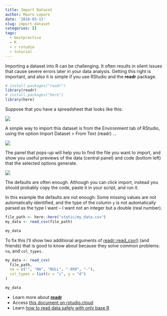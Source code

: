 ```yaml
---
title: Import Dataset
author: Mauro Lepore
date: '2018-03-13'
slug: import-dataset
categories: []
tags:
  - bestpractice
  - R
  - r rstudio
  - tutorial
---
```



Importing a dataset into R can be challenging. It often results in silent issues that cause severe errors later in your data analysis. Getting this right is important, and also it is simple if you use RStudio and the __readr__ package.

```r
# install.packages("readr")
library(readr)
# install.packages("here")
library(here)
```

Suppose that you have a spreadsheet that looks like this:

![](https://i.imgur.com/XrS4jAJ.png)

A simple way to import this dataset is from the Environment tab of RStudio, using the option Import Dataset > From Text (readr) ... 

![](https://i.imgur.com/JkwbOGA.png)

The panel that pops-up will help you to find the file you want to import, and show you useful previews of the data (central panel) and code (bottom left) that the selected options generate.

![](https://i.imgur.com/TqqT5ng.png)

The defaults are often enough. Although you can click import, instead you should probably copy the code, paste it in your script, and run it.

In this example the defaults are not enough: Some missing values are not automatically identified, and the type of the column `y` is not automatically parsed as the type I want -- I want not an integer but a double (real number).

```r
file_path <- here::here("static/my_data.csv")
my_data <- read_csv(file_path)

my_data
```

To fix this I'll show two additional arguments of [readr::read_csv()](http://readr.tidyverse.org/reference/read_delim.html) (and friends) that is good to know about because they solve common problems: `na`, and `col_types`.

```r
my_data <- read_csv(
  file_path, 
  na = c("", "NA", "NULL", "-999", "-"), 
  col_types = list(x = "i", y = "d")
)

my_data
```

* Learn more about [__readr__](http://readr.tidyverse.org/reference/read_delim.html)
* Access [this document on rstudio.cloud](https://rstudio.cloud/project/23464)
* Learn [how to read data safely with only base R](https://goo.gl/TNLRCK)
